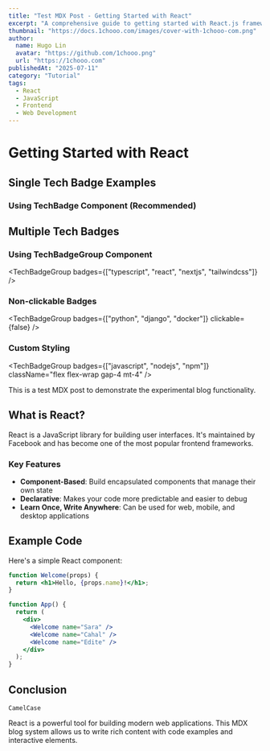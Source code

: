 ```yaml
---
title: "Test MDX Post - Getting Started with React"
excerpt: "A comprehensive guide to getting started with React.js framework"
thumbnail: "https://docs.1chooo.com/images/cover-with-1chooo-com.png"
author:
  name: Hugo Lin
  avatar: "https://github.com/1chooo.png"
  url: "https://1chooo.com"
publishedAt: "2025-07-11"
category: "Tutorial"
tags:
  - React
  - JavaScript
  - Frontend
  - Web Development
---
```


# Getting Started with React

## Single Tech Badge Examples

### Using TechBadge Component (Recommended)
<TechBadge badge="typescript" />
<TechBadge badge="react" />
<TechBadge badge="nextjs" />

## Multiple Tech Badges

### Using TechBadgeGroup Component
<TechBadgeGroup badges={["typescript", "react", "nextjs", "tailwindcss"]} />

### Non-clickable Badges
<TechBadgeGroup badges={["python", "django", "docker"]} clickable={false} />

### Custom Styling
<TechBadgeGroup 
  badges={["javascript", "nodejs", "npm"]} 
  className="flex flex-wrap gap-4 mt-4"
/>

This is a test MDX post to demonstrate the experimental blog functionality.

## What is React?

React is a JavaScript library for building user interfaces. It's maintained by Facebook and has become one of the most popular frontend frameworks.

### Key Features

- **Component-Based**: Build encapsulated components that manage their own state
- **Declarative**: Makes your code more predictable and easier to debug
- **Learn Once, Write Anywhere**: Can be used for web, mobile, and desktop applications

## Example Code

Here's a simple React component:

```jsx
function Welcome(props) {
  return <h1>Hello, {props.name}!</h1>;
}

function App() {
  return (
    <div>
      <Welcome name="Sara" />
      <Welcome name="Cahal" />
      <Welcome name="Edite" />
    </div>
  );
}
```

## Conclusion

`CamelCase`

React is a powerful tool for building modern web applications. This MDX blog system allows us to write rich content with code examples and interactive elements.
